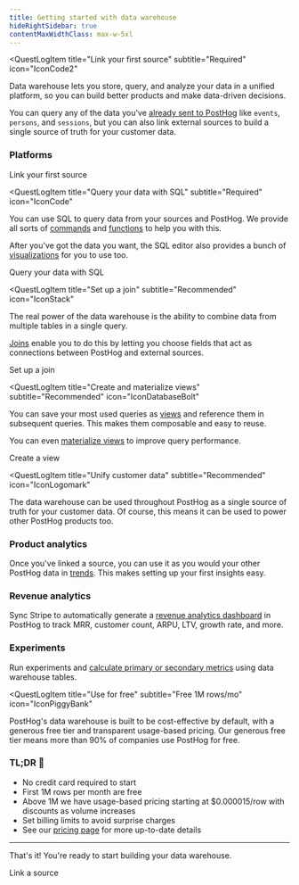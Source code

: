 ```yaml
---
title: Getting started with data warehouse
hideRightSidebar: true
contentMaxWidthClass: max-w-5xl
---
```




<QuestLog firstSpeechBubble="Let's get started!" lastSpeechBubble="Time to build your data warehouse!">

<QuestLogItem 
    title="Link your first source"
    subtitle="Required"
    icon="IconCode2"
>

  Data warehouse lets you store, query, and analyze your data in a unified platform, so you can build better products and make data-driven decisions.

  You can query any of the data you've [already sent to PostHog](/docs/data-warehouse/sources/posthog) like `events`, `persons`, and `sessions`, but you can also link external sources to build a single source of truth for your customer data.

  ### Platforms

  <DWInstallationPlatforms />

  <OSButton variant="primary" asLink={true} to="/docs/data-warehouse/sources">
    Link your first source
  </OSButton>

</QuestLogItem>

<QuestLogItem 
  title="Query your data with SQL"
  subtitle="Required"
  icon="IconCode"
>

  You can use SQL to query data from your sources and PostHog. We provide all sorts of [commands](/docs/data-warehouse/sql#commands) and [functions](/docs/data-warehouse/sql/useful-functions) to help you with this.
  
  After you've got the data you want, the SQL editor also provides a bunch of [visualizations](/docs/data-warehouse/query#sql-visualizations) for you to use too.

  <ProductScreenshot
    imageLight="https://res.cloudinary.com/dmukukwp6/image/upload/w_1600,c_limit,q_auto,f_auto/Clean_Shot_2025_08_26_at_11_34_23_2x_a36e4b0bea.png"
    imageDark="https://res.cloudinary.com/dmukukwp6/image/upload/w_1600,c_limit,q_auto,f_auto/Clean_Shot_2025_08_26_at_11_34_05_2x_50d26bf304.png"
    alt="Visualize your data"
    classes="rounded"
    padding={false}
  />

  <OSButton variant="primary" asLink={true} to="/docs/data-warehouse/query">
    Query your data with SQL
  </OSButton>

</QuestLogItem>

<QuestLogItem 
  title="Set up a join"
  subtitle="Recommended"
  icon="IconStack"
>

  The real power of the data warehouse is the ability to combine data from multiple tables in a single query. 
  
  [Joins](/docs/data-warehouse/join) enable you to do this by letting you choose fields that act as connections between PostHog and external sources. 

  <ProductScreenshot
    imageLight="https://res.cloudinary.com/dmukukwp6/image/upload/join_light_9b369cc72f.png" 
    imageDark="https://res.cloudinary.com/dmukukwp6/image/upload/join_dark_41d32574ec.png"
    alt="Create a join" 
    classes="rounded"
    padding={false}
  />

  <OSButton variant="primary" asLink={true} to="/docs/data-warehouse/join">
    Set up a join
  </OSButton>

</QuestLogItem>

<QuestLogItem
  title="Create and materialize views"
  subtitle="Recommended"
  icon="IconDatabaseBolt"
>

  You can save your most used queries as [views](/docs/data-warehouse/views) and reference them in subsequent queries. This makes them composable and easy to reuse.

  You can even [materialize views](/docs/data-warehouse/views/materialize) to improve query performance. 

  <ProductScreenshot
    imageLight="https://res.cloudinary.com/dmukukwp6/image/upload/w_1600,c_limit,q_auto,f_auto/Clean_Shot_2025_08_26_at_13_48_10_2x_88dc4ae252.png"
    imageDark="https://res.cloudinary.com/dmukukwp6/image/upload/w_1600,c_limit,q_auto,f_auto/Clean_Shot_2025_08_26_at_13_48_31_2x_16e9dbe683.png"
    alt="Materialize view"
    classes="rounded"
    padding={false}
  />

  <OSButton variant="primary" asLink={true} to="/docs/data-warehouse/views">
    Create a view
  </OSButton>

</QuestLogItem>

<QuestLogItem 
  title="Unify customer data"
  subtitle="Recommended"
  icon="IconLogomark"
>

  The data warehouse can be used throughout PostHog as a single source of truth for your customer data. Of course, this means it can be used to power other PostHog products too.
  
  ###  <IconGraph className="text-blue w-7 -mt-1 inline-block"/>  Product analytics

  Once you've linked a source, you can use it as you would your other PostHog data in [trends](/docs/data-warehouse/insights). This makes setting up your first insights easy.

  <ProductScreenshot
    imageLight="https://res.cloudinary.com/dmukukwp6/image/upload/trend_light_9b29b1c254.png" 
    imageDark="https://res.cloudinary.com/dmukukwp6/image/upload/trend_dark_77178b53cb.png"
    alt="Selecting a data warehouse table in a trend" 
    classes="rounded"
    padding={false}
  />

  ### <IconPiggyBank className="text-green w-7 -mt-1 inline-block"/> Revenue analytics

  Sync Stripe to automatically generate a [revenue analytics dashboard](/docs/revenue-analytics/dashboard) in PostHog to track MRR, customer count, ARPU, LTV, growth rate, and more.

  <ProductScreenshot
    imageLight = "https://res.cloudinary.com/dmukukwp6/image/upload/Screenshot_2025_09_05_at_14_05_35_288e8e0d6c.png" 
    imageDark = "https://res.cloudinary.com/dmukukwp6/image/upload/Screenshot_2025_09_05_at_14_06_29_e4fe61d678.png"
    alt="Revenue analytics dashboard view" 
    classes="rounded"
  />

  ###  <IconFlask className="text-purple w-7 -mt-1 inline-block"/>  Experiments

  Run experiments and [calculate primary or secondary metrics](/docs/experiments/data-warehouse) using data warehouse tables. 
  
  <ProductScreenshot
    imageLight = "https://res.cloudinary.com/dmukukwp6/image/upload/experiment_goal_light_c767c4f794.png"
    imageDark = "https://res.cloudinary.com/dmukukwp6/image/upload/experiment_goal_dark_7eedc50ffe.png"
    classes="rounded"
    alt="Screenshot of the form to assign a data warehouse table to an experiment metric"
  />

</QuestLogItem>

<QuestLogItem 
  title="Use for free"
  subtitle="Free 1M rows/mo"
  icon="IconPiggyBank"
>

  PostHog's data warehouse is built to be cost-effective by default, with a generous free tier and transparent usage-based pricing. Our generous free tier means more than 90% of companies use PostHog for free. 

  ### TL;DR 💸 

  - No credit card required to start
  - First 1M rows per month are free
  - Above 1M we have usage-based pricing starting at $0.000015/row with discounts as volume increases
  - Set billing limits to avoid surprise charges
  - See our [pricing page](/data-warehouse#pricing) for more up-to-date details


  --- 

  That's it! You're ready to start building your data warehouse.

  <OSButton variant="primary" asLink={true} to="/docs/data-warehouse/sources">
    Link a source
  </OSButton>

</QuestLogItem>

</QuestLog>
